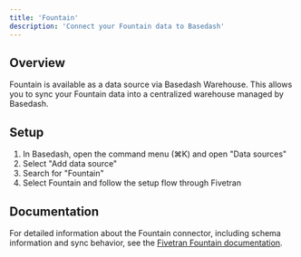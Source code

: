 ```yaml
---
title: 'Fountain'
description: 'Connect your Fountain data to Basedash'
---
```


## Overview

Fountain is available as a data source via Basedash Warehouse. This allows you to sync your Fountain data into a centralized warehouse managed by Basedash.

## Setup

1. In Basedash, open the command menu (⌘K) and open "Data sources"
2. Select "Add data source"
3. Search for "Fountain"
4. Select Fountain and follow the setup flow through Fivetran

## Documentation

For detailed information about the Fountain connector, including schema information and sync behavior, see the [Fivetran Fountain documentation](https://fivetran.com/docs/connectors/applications/fountain).
